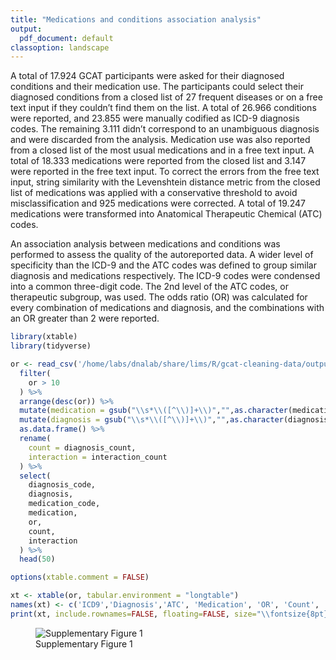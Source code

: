 ```yaml
---
title: "Medications and conditions association analysis"
output:
  pdf_document: default
classoption: landscape
---
```


A total of 17.924 GCAT participants were asked for their diagnosed conditions and their medication use. The participants could select their diagnosed conditions from a closed list of 27 frequent diseases or on a free text input if they couldn’t find them on the list. A total of 26.966 conditions were reported, and 23.855 were manually codified as ICD-9 diagnosis codes. The remaining 3.111 didn’t correspond to an unambiguous diagnosis and were discarded from the analysis. Medication use was also reported from a closed list of the most usual medications and in a free text input. A total of 18.333 medications were reported from the closed list and 3.147 were reported in the free text input. To correct the errors from the free text input, string similarity with the Levenshtein distance metric from the closed list of medications was applied with a conservative threshold to avoid misclassification and 925 medications were corrected. A total of 19.247 medications were transformed into Anatomical Therapeutic Chemical (ATC) codes.

An association analysis between medications and conditions was performed to assess the quality of the autoreported data. A wider level of specificity than the ICD-9 and the ATC codes was defined to group similar diagnosis and medications respectively. The ICD-9 codes were condensed into a common three-digit code. The 2nd level of the ATC codes, or therapeutic subgroup, was used. The odds ratio (OR) was calculated for every combination of medications and diagnosis, and the combinations with an OR greater than 2 were reported.




```r

library(xtable)
library(tidyverse)

or <- read_csv('/home/labs/dnalab/share/lims/R/gcat-cleaning-data/output/datasets/gcat-heritability/odds-ratio.csv') %>%
  filter(
    or > 10
  ) %>%
  arrange(desc(or)) %>%
  mutate(medication = gsub("\\s*\\([^\\)]+\\)","",as.character(medication))) %>%
  mutate(diagnosis = gsub("\\s*\\([^\\)]+\\)","",as.character(diagnosis))) %>%
  as.data.frame() %>%
  rename(
    count = diagnosis_count,
    interaction = interaction_count
  ) %>%
  select(
    diagnosis_code,
    diagnosis,
    medication_code,
    medication,
    or,
    count,
    interaction
  ) %>%
  head(50)

options(xtable.comment = FALSE)

xt <- xtable(or, tabular.environment = "longtable")
names(xt) <- c('ICD9','Diagnosis','ATC', 'Medication', 'OR', 'Count', 'Interaction')
print(xt, include.rownames=FALSE, floating=FALSE, size="\\fontsize{8pt}{10pt}\\selectfont")
```

![Supplementary Figure 1](/home/labs/dnalab/share/lims/R/gcat-cleaning-data/output/datasets/gcat-heritability/Supplementary Figure 1 - heatmap.png)

